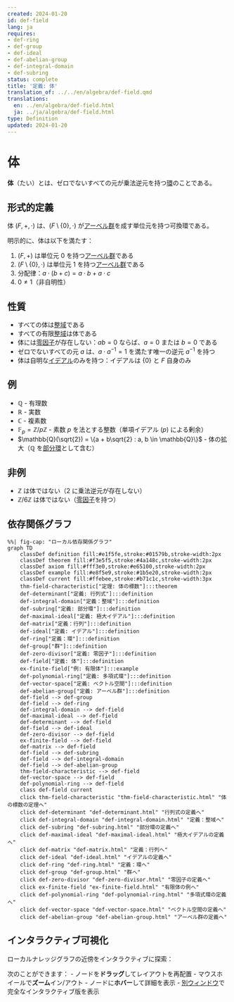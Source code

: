 ```yaml
---
created: 2024-01-20
id: def-field
lang: ja
requires:
- def-ring
- def-group
- def-ideal
- def-abelian-group
- def-integral-domain
- def-subring
status: complete
title: '定義: 体'
translation_of: ../../en/algebra/def-field.qmd
translations:
  en: ../en/algebra/def-field.html
  ja: ../ja/algebra/def-field.html
type: Definition
updated: 2024-01-20
---
```


# 体 {#def-field}

**体**（たい）とは、ゼロでないすべての元が乗法逆元を持つ[環](def-ring.qmd)のことである。

## 形式的定義

体 $(F, +, \cdot)$ は、$(F \setminus \{0\}, \cdot)$ が[アーベル群](def-abelian-group.qmd)を成す単位元を持つ可換環である。

明示的に、体は以下を満たす：

1. $(F, +)$ は単位元 $0$ を持つ[アーベル群](def-abelian-group.qmd)である
2. $(F \setminus \{0\}, \cdot)$ は単位元 $1$ を持つ[アーベル群](def-abelian-group.qmd)である
3. 分配律：$a \cdot (b + c) = a \cdot b + a \cdot c$
4. $0 \neq 1$（非自明性）

## 性質

- すべての体は[整域](def-integral-domain.qmd)である
- すべての有限[整域](def-integral-domain.qmd)は体である
- 体には[零因子](def-zero-divisor.qmd)が存在しない：$ab = 0$ ならば、$a = 0$ または $b = 0$ である
- ゼロでないすべての元 $a$ は、$a \cdot a^{-1} = 1$ を満たす唯一の逆元 $a^{-1}$ を持つ
- 体は自明な[イデアル](def-ideal.qmd)のみを持つ：イデアルは $\{0\}$ と $F$ 自身のみ

## 例

- $\mathbb{Q}$ - 有理数
- $\mathbb{R}$ - 実数
- $\mathbb{C}$ - 複素数
- $\mathbb{F}_p = \mathbb{Z}/p\mathbb{Z}$ - 素数 $p$ を法とする整数（単項イデアル $(p)$ による剰余）
- $\mathbb{Q}(\sqrt{2}) = \{a + b\sqrt{2} : a, b \in \mathbb{Q}\}$ - 体の拡大（$\mathbb{Q}$ を[部分環](def-subring.qmd)として含む）

## 非例

- $\mathbb{Z}$ は体ではない（2 に乗法逆元が存在しない）
- $\mathbb{Z}/6\mathbb{Z}$ は体ではない（[零因子](def-zero-divisor.qmd)を持つ）

## 依存関係グラフ

```mermaid
%%| fig-cap: "ローカル依存関係グラフ"
graph TD
    classDef definition fill:#e1f5fe,stroke:#01579b,stroke-width:2px
    classDef theorem fill:#f3e5f5,stroke:#4a148c,stroke-width:2px
    classDef axiom fill:#fff3e0,stroke:#e65100,stroke-width:2px
    classDef example fill:#e8f5e9,stroke:#1b5e20,stroke-width:2px
    classDef current fill:#ffebee,stroke:#b71c1c,stroke-width:3px
    thm-field-characteristic["定理: 体の標数"]:::theorem
    def-determinant["定義: 行列式"]:::definition
    def-integral-domain["定義：整域"]:::definition
    def-subring["定義: 部分環"]:::definition
    def-maximal-ideal["定義: 極大イデアル"]:::definition
    def-matrix["定義：行列"]:::definition
    def-ideal["定義: イデアル"]:::definition
    def-ring["定義：環"]:::definition
    def-group["群"]:::definition
    def-zero-divisor["定義: 零因子"]:::definition
    def-field["定義: 体"]:::definition
    ex-finite-field["例: 有限体"]:::example
    def-polynomial-ring["定義: 多項式環"]:::definition
    def-vector-space["定義: ベクトル空間"]:::definition
    def-abelian-group["定義: アーベル群"]:::definition
    def-field --> def-group
    def-field --> def-ring
    def-integral-domain --> def-field
    def-maximal-ideal --> def-field
    def-determinant --> def-field
    def-field --> def-ideal
    def-zero-divisor --> def-field
    ex-finite-field --> def-field
    def-matrix --> def-field
    def-field --> def-subring
    def-field --> def-integral-domain
    def-field --> def-abelian-group
    thm-field-characteristic --> def-field
    def-vector-space --> def-field
    def-polynomial-ring --> def-field
    class def-field current
    click thm-field-characteristic "thm-field-characteristic.html" "体の標数の定理へ"
    click def-determinant "def-determinant.html" "行列式の定義へ"
    click def-integral-domain "def-integral-domain.html" "定義：整域へ"
    click def-subring "def-subring.html" "部分環の定義へ"
    click def-maximal-ideal "def-maximal-ideal.html" "極大イデアルの定義へ"
    click def-matrix "def-matrix.html" "定義：行列へ"
    click def-ideal "def-ideal.html" "イデアルの定義へ"
    click def-ring "def-ring.html" "定義：環へ"
    click def-group "def-group.html" "群へ"
    click def-zero-divisor "def-zero-divisor.html" "零因子の定義へ"
    click ex-finite-field "ex-finite-field.html" "有限体の例へ"
    click def-polynomial-ring "def-polynomial-ring.html" "多項式環の定義へ"
    click def-vector-space "def-vector-space.html" "ベクトル空間の定義へ"
    click def-abelian-group "def-abelian-group.html" "アーベル群の定義へ"
```

## インタラクティブ可視化

ローカルナレッジグラフの近傍をインタラクティブに探索：

::: {.graph-viz data-id="def-field" data-width="700" data-height="500"}
:::

次のことができます：
- ノードを**ドラッグ**してレイアウトを再配置
- マウスホイールで**ズーム**イン/アウト
- ノードに**ホバー**して詳細を表示
- [別ウィンドウ](../../output/interactive/ja/def-field.html){target="_blank"}で完全なインタラクティブ版を表示
